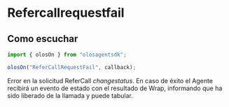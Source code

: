 # Refercallrequestfail

## Como escuchar

```js copy
import { olosOn } from "olosagentsdk";

olosOn("ReferCallRequestFail", callback);
```

Error en la solicitud ReferCall _changestatus_. En caso de éxito el Agente recibirá un evento de estado con el resultado de Wrap, informando que ha sido liberado de la llamada y puede tabular.
